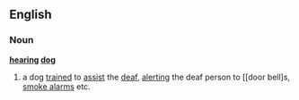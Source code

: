 ==English==
===Noun===
{{wikipedia}}
'''[[hearing]] [[dog]]'''
# a dog [[trained]] to [[assist]] the [[deaf]], [[alert]]ing the deaf person to [[door bell]s, [[smoke alarm]]s etc.